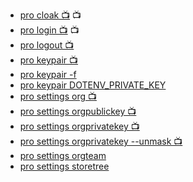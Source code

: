 * [pro cloak 📺](/docs/pro/new-project) 📺
* [pro login 📺](/docs/pro/login) 📺
* [pro logout 📺](/docs/pro/logout)
* [pro keypair 📺](/docs/pro/advanced/keypair)
* [pro keypair -f](/docs/pro/advanced/keypair-f)
* [pro keypair DOTENV_PRIVATE_KEY](/docs/pro/advanced/keypair-key)
* [pro settings org 📺](/docs/pro/advanced/settings-org)
* [pro settings orgpublickey 📺](/docs/pro/advanced/settings-orgpublickey)
* [pro settings orgprivatekey 📺](/docs/pro/advanced/settings-orgprivatekey)
* [pro settings orgprivatekey --unmask 📺](/docs/pro/advanced/settings-orgprivatekey-unmask)
* [pro settings orgteam](/docs/pro/advanced/settings-orgteam)
* [pro settings storetree](/docs/pro/advanced/settings-storetree)
